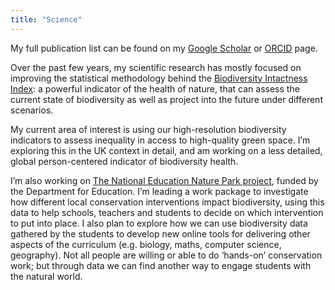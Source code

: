 ```yaml
---
title: "Science"
---
```


My full publication list can be found on my [Google Scholar](https://goo.gl/PgXiLf) or [ORCID](https://orcid.org/0000-0002-5345-4917) page.

Over the past few years, my scientific research has mostly focused on improving the statistical methodology behind the [Biodiversity Intactness Index](https://www.nhm.ac.uk/our-science/data/biodiversity-indicators/what-is-the-biodiversity-intactness-index.html#:\~:text=The%20BII%20is%20an%20estimated,granular%20and%20global%20biodiversity%20targets.): a powerful indicator of the health of nature, that can assess the current state of biodiversity as well as project into the future under different scenarios.

My current area of interest is using our high-resolution biodiversity indicators to assess inequality in access to high-quality green space. I'm exploring this in the UK context in detail, and am working on a less detailed, global person-centered indicator of biodiversity health.

I'm also working on [The National Education Nature Park project](https://www.educationnaturepark.org.uk), funded by the Department for Education. I'm leading a work package to investigate how different local conservation interventions impact biodiversity, using this data to help schools, teachers and students to decide on which intervention to put into place. I also plan to explore how we can use biodiversity data gathered by the students to develop new online tools for delivering other aspects of the curriculum (e.g. biology, maths, computer science, geography). Not all people are willing or able to do 'hands-on' conservation work; but through data we can find another way to engage students with the natural world.
